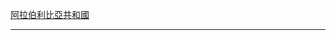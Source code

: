 {{flagicon|LBY|1969}} [[阿拉伯利比亞共和國]]<noinclude>
----
{{LBY-all}}
[[Category:利比亞旗幟模板|{{PAGENAME}}]]
[[Category:非洲国家模板|{{PAGENAME}}]]
</noinclude>